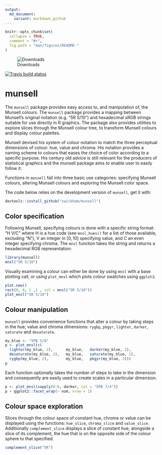 ```yaml
---
output:
  md_document:
    variant: markdown_github
---
```


<!-- README.md is generated from README.Rmd. Please edit that file -->

```r
knitr::opts_chunk$set(
  collapse = TRUE,
  comment = "#>",
  fig.path = "man/figures/README-"
)
```

![Downloads](http://cranlogs.r-pkg.org/badges/last-week/munsell)

[![Travis build status](https://travis-ci.org/cwickham/munsell.svg?branch=master)](https://travis-ci.org/cwickham/munsell)
  
# munsell

The `munsell` package provides easy access to, and manipulation of, the  Munsell colours.  The `munsell` package provides a mapping between Munsell's original notation (e.g. "5R 5/10") and hexadecimal sRGB strings suitable for use directly in R graphics.  The package also provides utilities to explore slices through the Munsell colour tree, to transform Munsell colours and display colour palettes.

Munsell devised his system of colour notation to match the three perceptual dimensions of colour: hue, value and chroma.  His notation provides a naming scheme to colours that eases the choice of color according to a specific purpose.  His century old advice is still relevant for the producers of statistical graphics and the munsell package aims to enable user to easily follow it.

Functions in `munsell` fall into three basic use categories: specifying Munsell colours, altering Munsell colours and exploring the Munsell color space.

The code below relies on the development version of `munsell`, get it with:
```r
devtools::install_github("cwickham/munsell")
```

## Color specification 

Following Munsell, specifying colours is done with a specific string format: "H V/C" where H is a hue code (see `mnsl_hues()` for a list of those available, excluding "N"), V an integer in $[0, 10]$ specifying value, and C an even integer specifying chroma. The `mnsl` function takes the string and returns a hexadecimal RGB representation: 
```r
library(munsell)
mnsl("5R 5/10")
```
Visually examining a colour can either be done by using `mnsl` with a base plotting call, or using `plot_mnsl` which plots colour swatches using `ggplot2`:
```r
plot.new()
rect(0, 0, 1 ,1 , col = mnsl("5R 5/10"))
plot_mnsl("5R 5/10")
```

## Colour manipulation
`munsell` provides convenience functions that alter a colour by taking  steps in the hue, value and chroma dimensions: `rygbp`, `pbgyr`, `lighter`, `darker`, `saturate` and `desaturate`.  

```r
my_blue <- "5PB 5/8"
p <- plot_mnsl(c(
  lighter(my_blue, 2),      my_blue,   darker(my_blue, 2),
  desaturate(my_blue, 2),   my_blue,   saturate(my_blue, 2),
  rygbp(my_blue, 2),        my_blue,   pbgyr(my_blue, 2)))
p
```

Each function optionally takes the number of steps to take in the dimension and consequently are easily used to create scales in a particular dimension.  

```r
p <- plot_mnsl(sapply(0:6, darker, col = "5PB 7/4"))
p + ggplot2::facet_wrap(~ num, nrow = 1)
```

## Colour space exploration

Slices through the colour space of constant hue, chroma or value can be displayed using the functions: `hue_slice`, `chroma_slice` and `value_slice`.  Additionally `complement_slice` displays a slice of constant hue, alongside a slice of its complement, the hue that is on the opposite side of the colour sphere to that specified.

```r
complement_slice("5R")
```
